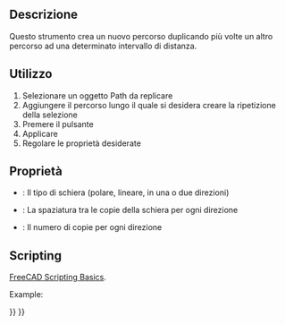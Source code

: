 <languages/>

<div class="mw-translate-fuzzy">
{{Docnav/it|[[Path_Copy/it|Copia]]|[[Path_SimpleCopy/it|Copia semplice]]|[[Path_Workbench/it|Path]]|IconL=Path_Copy.png|IconC=Path-Workbench.svg|IconR=Path_SimpleCopy.png}}
</div>

<div class="mw-translate-fuzzy">
{{GuiCommand/it|Name=Path Array|Name/it=Schiera|Workbenches=[[Path Workbench/it|Path]]|MenuLocation=Path → Modifica percorso → Schiera|Shortcut=|SeeAlso=}}
</div>

<span id="Description"></span>
==Descrizione==

<div class="mw-translate-fuzzy">
Questo strumento crea un nuovo percorso duplicando più volte un altro percorso ad una determinato intervallo di distanza.
</div>

<span id="Usage"></span>
==Utilizzo==

<div class="mw-translate-fuzzy">
# Selezionare un oggetto Path da replicare
# Aggiungere il percorso lungo il quale si desidera creare la ripetizione della selezione
# Premere il pulsante {{KEY|[[Image:Path Array.png|16px]] [[Path Array/it|Schiera]]}}
# Applicare
# Regolare le proprietà desiderate
</div>

<span id="Properties"></span>
== Proprietà ==

<div class="mw-translate-fuzzy">
*{{PropertyData|Type}}: Il tipo di schiera (polare, lineare, in una o due direzioni)
*{{PropertyData|Offset}}: La spaziatura tra le copie della schiera per ogni direzione
*{{PropertyData|Copies}}: Il numero di copie per ogni direzione
</div>

==Scripting==

{{Emphasis|See also:}} [[FreeCAD_Scripting_Basics|FreeCAD Scripting Basics]].

Example:

{{Code|code=
#Place code example here.
}}


<div class="mw-translate-fuzzy">
{{Docnav/it|[[Path_Copy/it|Copia]]|[[Path_SimpleCopy/it|Copia semplice]]|[[Path_Workbench/it|Path]]|IconL=Path_Copy.png|IconC=Path-Workbench.svg|IconR=Path_SimpleCopy.png}}
</div>

{{CAM_Tools_navi{{#translation:}}}}
{{Userdocnavi{{#translation:}}}}